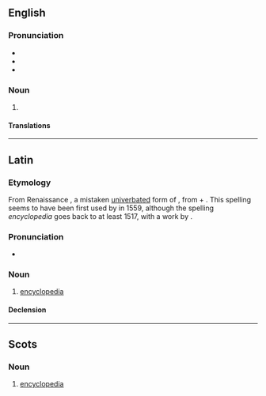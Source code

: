 {{also|encyclopædia}}
==English==

===Pronunciation===
* {{audio|en-us-encyclopaedia.ogg|Audio (US)|lang=en}}
* {{audio|EN-AU ck1 encyclopaedia.ogg|Audio (AU)|lang=en}}
* {{rhymes|iːdiə|lang=en}}

===Noun===
{{en-noun|s|encyclopaediae}}

# {{lb|en|chiefly|UK|Australia}} {{alternative spelling of|encyclopedia|lang=en}}

====Translations====
{{trans-see|encyclopedia}}

----
==Latin==
{{wikipedia|lang=la}}
===Etymology===
From Renaissance {{bor|la|grc|ἐγκυκλοπαιδεία|t=education in the circle of arts and sciences}}, a mistaken [[univerbation|univerbated]] form of {{m|grc|ἐγκύκλιος παιδείᾱ|t=education in the circle of arts and sciences}}, from {{m|grc|ἐγκύκλιος|t=circular}} + {{m|grc|παιδείᾱ|t=child-rearing, education}}. This spelling seems to have been first used by {{w|Paul Skalich}} in 1559, although the spelling ''encyclopedia'' goes back to at least 1517, with a work by {{w|Johannes Aventinus}}.
===Pronunciation===
* {{la-IPA|encyclopaedīa|eccl=1}}

===Noun===
{{la-noun|encyclopaedīa<1>}}

# {{lb|la|New Latin}} [[encyclopedia]]

====Declension====
{{la-ndecl|encyclopaedīa<1>}}

----

==Scots==

===Noun===
{{sco-noun}}

# [[encyclopedia]]